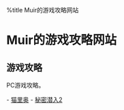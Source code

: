 ﻿%title Muir的游戏攻略网站

= Muir的游戏攻略网站 =

== 游戏攻略 ==

PC游戏攻略。

- [[syobon-action/index|猫里奥]]
- [[igi2/index|秘密潜入2]]
